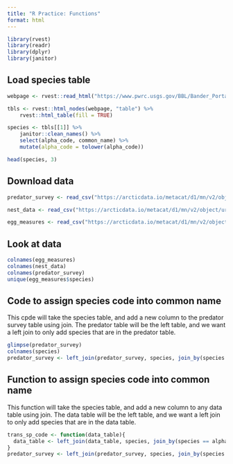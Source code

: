 ```yaml
---
title: "R Practice: Functions"
format: html
---
```


```r
library(rvest)
library(readr)
library(dplyr)
library(janitor)
```

## Load species table
```r
webpage <- rvest::read_html("https://www.pwrc.usgs.gov/BBL/Bander_Portal/login/speclist.php")

tbls <- rvest::html_nodes(webpage, "table") %>% 
    rvest::html_table(fill = TRUE)

species <- tbls[[1]] %>% 
    janitor::clean_names() %>% 
    select(alpha_code, common_name) %>% 
    mutate(alpha_code = tolower(alpha_code))

head(species, 3)
```

## Download data
```r
predator_survey <- read_csv("https://arcticdata.io/metacat/d1/mn/v2/object/urn%3Auuid%3Abf4f0c68-e4e9-49ae-8be4-487de8f7d10b")

nest_data <- read_csv("https://arcticdata.io/metacat/d1/mn/v2/object/urn%3Auuid%3A982bd2fc-4edf-4da7-96ef-0d11b853102d")

egg_measures <- read_csv("https://arcticdata.io/metacat/d1/mn/v2/object/urn%3Auuid%3A4b219711-2282-420a-b1d6-1893fe4a74a6")

```

## Look at data
```r
colnames(egg_measures)
colnames(nest_data)
colnames(predator_survey)
unique(egg_measures$species)
```

## Code to assign species code into common name
This cpde will take the species table, and add a new column to the predator survey table using join. The predator table will be the left table, and we want a left join to only add species that are in the predator table. 
```r
glimpse(predator_survey)
colnames(species)
predator_survey <- left_join(predator_survey, species, join_by(species == alpha_code))
```

## Function to assign species code into common name
This function will take the species table, and add a new column to any data table using join. The data table will be the left table, and we want a left join to only add species that are in the data table. 
```r
trans_sp_code <- function(data_table){
  data_table <- left_join(data_table, species, join_by(species == alpha_code))
}
predator_survey <- left_join(predator_survey, species, join_by(species == alpha_code))
```

